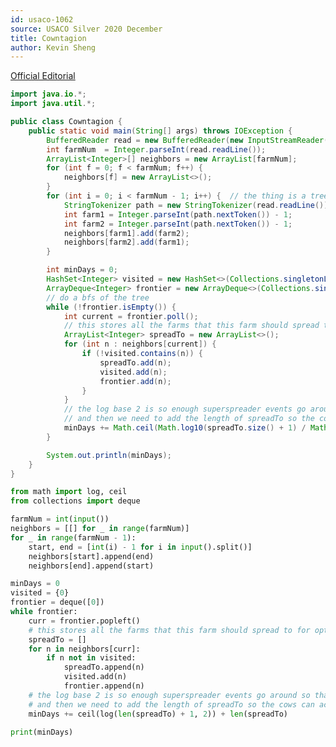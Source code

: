 ```yaml
---
id: usaco-1062
source: USACO Silver 2020 December
title: Cowntagion
author: Kevin Sheng
---
```


[Official Editorial](http://www.usaco.org/current/data/sol_prob1_silver_dec20.html)

<LanguageSection>

<JavaSection>

```java
import java.io.*;
import java.util.*;

public class Cowntagion {
    public static void main(String[] args) throws IOException {
        BufferedReader read = new BufferedReader(new InputStreamReader(System.in));
        int farmNum  = Integer.parseInt(read.readLine());
        ArrayList<Integer>[] neighbors = new ArrayList[farmNum];
        for (int f = 0; f < farmNum; f++) {
            neighbors[f] = new ArrayList<>();
        }
        for (int i = 0; i < farmNum - 1; i++) {  // the thing is a tree if you didn't know alr
            StringTokenizer path = new StringTokenizer(read.readLine());
            int farm1 = Integer.parseInt(path.nextToken()) - 1;
            int farm2 = Integer.parseInt(path.nextToken()) - 1;
            neighbors[farm1].add(farm2);
            neighbors[farm2].add(farm1);
        }

        int minDays = 0;
        HashSet<Integer> visited = new HashSet<>(Collections.singletonList(0));
        ArrayDeque<Integer> frontier = new ArrayDeque<>(Collections.singletonList(0));
        // do a bfs of the tree
        while (!frontier.isEmpty()) {
            int current = frontier.poll();
            // this stores all the farms that this farm should spread to for optimal spreading
            ArrayList<Integer> spreadTo = new ArrayList<>();
            for (int n : neighbors[current]) {
                if (!visited.contains(n)) {
                    spreadTo.add(n);
                    visited.add(n);
                    frontier.add(n);
                }
            }
            // the log base 2 is so enough superspreader events go around so that there are enough cows,
            // and then we need to add the length of spreadTo so the cows can actually go to the other farms
            minDays += Math.ceil(Math.log10(spreadTo.size() + 1) / Math.log10(2)) + spreadTo.size();
        }

        System.out.println(minDays);
    }
}
```

</JavaSection>


<PySection>

```py
from math import log, ceil
from collections import deque

farmNum = int(input())
neighbors = [[] for _ in range(farmNum)]
for _ in range(farmNum - 1):
    start, end = [int(i) - 1 for i in input().split()]
    neighbors[start].append(end)
    neighbors[end].append(start)

minDays = 0
visited = {0}
frontier = deque([0])
while frontier:
    curr = frontier.popleft()
    # this stores all the farms that this farm should spread to for optimal spreading
    spreadTo = []
    for n in neighbors[curr]:
        if n not in visited:
            spreadTo.append(n)
            visited.add(n)
            frontier.append(n)
    # the log base 2 is so enough superspreader events go around so that there are enough cows,
    # and then we need to add the length of spreadTo so the cows can actually go to the other farms
    minDays += ceil(log(len(spreadTo) + 1, 2)) + len(spreadTo)

print(minDays)
```

</PySection>

</LanguageSection>
